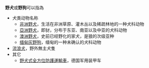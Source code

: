 '''野犬'''或'''野狗'''可以指為
*犬类动物名称
** [[非洲野犬|非洲野犬]]，生活在非洲草原、灌木丛以及稀疏林地的一种犬科动物
** [[亞洲野犬|亞洲野犬]]，即豺，分布于东亚、南亚以及中亚的犬科动物
** [[澳洲野犬|澳洲野犬]]，史前已经野化的家犬，是狼的次级亚种
** [[缅甸灰野狗|缅甸灰野狗]]，缅甸的一种未确认的犬科动物
* [[流浪犬|流浪犬]]，野外無主犬隻
*其它
** [[野犬式全方位防護運輸車|野犬式全方位防護運輸車]]，德国军用装甲车

{{消歧義|Y野|cat=二字消歧义}}